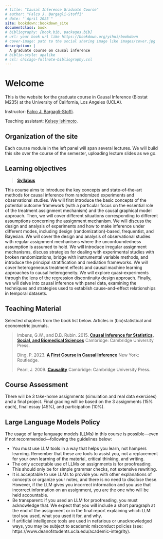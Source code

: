```yaml
--- 
# title: "Causal Inference Graduate Course"
# author: "Falco J. Bargagli-Stoffi"
# date: "`April 2025`"
site: bookdown::bookdown_site
documentclass: book
# bibliography: [book.bib, packages.bib]
# url: your book url like https://bookdown.org/yihui/bookdown
# cover-image: path to the social sharing image like images/cover.jpg
description: |
  A graduate course on causal inference
# biblio-style: apalike
# csl: chicago-fullnote-bibliography.csl
---
```


# Welcome {-}

This is the website for the graduate course in Causal Inference (Biostat M235) at the University of California, Los Angeles (UCLA).

Instructor: [Falco J. Bargagli-Stoffi](https://www.falcobargaglistoffi.com/).

Teaching assistant: [Kelsey Ishimoto](https://cch.ucla.edu/people/kelsey-ishimoto/).

## Organization of the site {-}

Each course module in the left panel will span several lectures. We will build this site over the course of the semester, uploading lecture slides as we go.

## Learning objectives {-}

> [**Syllabus**](assets/syllabus/syllabus_2025.pdf)

This course aims to introduce the key concepts and state-of-the-art methods for causal inference from randomized experiments and observational studies. We will first introduce the basic concepts of the potential outcome framework (with a particular focus on the essential role of the treatment assignment mechanism) and the causal graphical model approach. Then, we will cover different situations corresponding to different assumptions concerning the assignment mechanism. We will discuss the design and analysis of experiments and how to make inference under different modes, including design (randomization)-based, frequentist, and Bayesian. We will cover the design and analysis of observational studies with regular assignment mechanisms where the unconfoundedness assumption is assumed to hold. We will introduce irregular assignment mechanisms, discuss strategies for dealing with experimental studies with broken randomizations, bridge with instrumental variable methods, and introduce the principal stratification and mediation frameworks. We will cover heterogeneous treatment effects and causal machine learning approaches to causal heterogeneity. We will explore quasi-experiments through the lens of the regression discontinuity design approach. Finally, we will delve into causal inference with panel data, examining the techniques and strategies used to establish cause-and-effect relationships in temporal datasets.

## Teaching Material {-}

Selected chapters from the book list below. Articles in (bio)statistical and econometric journals.

> Imbens, G.W., and D.B. Rubin. 2015. [**Causal Inference for Statistics, Social, and Biomedical Sciences**](https://www.cambridge.org/core/books/causal-inference-for-statistics-social-and-biomedical-sciences/71126BE90C58F1A431FE9B2DD07938AB) Cambridge: Cambridge University Press.
>
> Ding, P. 2023. [**A First Course in Causal Inference**](https://www.routledge.com/A-First-Course-in-Causal-Inference/Ding/p/book/9781032758626) New York: Routledge.
>
> Pearl, J. 2009. [**Causality**](https://www.cambridge.org/core/books/causality/B0046844FAE10CBF274D4ACBDAEB5F5B) Cambridge: Cambridge University Press.

## Course Assessment {-}

There will be 3 take-home assignments (simulation and real data exercises) and a final project. Final grading will be based on the 3 assignments (15% each), final essay (45%), and participation (10%).

## Large Language Models Policy {-}

The usage of large language models (LLMs) in this course is possible—even if not recommended—following the guidelines below:

- You must use LLM tools in a way that helps you learn, not hampers learning. Remember that these are tools to assist you, not a replacement for your own learning of the material, critical thinking, and writing.
- The only acceptable use of LLMs on assignments is for proofreading. This should only be for simple grammar checks, not extensive rewriting.
- It is acceptable to use LLMs to provide you with other explanations of concepts or organize your notes, and there is no need to disclose these. However, if the LLM gives you incorrect information and you use that incorrect information on an assignment, you are the one who will be held accountable.
- Be transparent: if you used an LLM for proofreading, you must acknowledge that. We expect that you will include a short paragraph at the end of the assignment or in the final report explaining which LLM tool you used, what you used it for, and why.
- If artificial intelligence tools are used in nefarious or unacknowledged ways, you may be subject to academic misconduct policies (see: https://www.deanofstudents.ucla.edu/academic-integrity).

